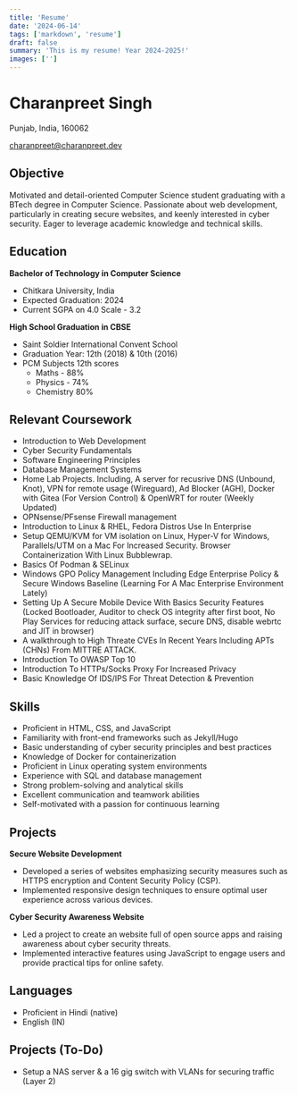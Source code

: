 ```yaml
---
title: 'Resume'
date: '2024-06-14'
tags: ['markdown', 'resume']
draft: false
summary: 'This is my resume! Year 2024-2025!'
images: ['']
---
```


# Charanpreet Singh

Punjab, India, 160062

[charanpreet@charanpreet.dev](charanpreet@charanpreet.dev)

## Objective

Motivated and detail-oriented Computer Science student graduating with a BTech degree in Computer Science. Passionate about web development, particularly in creating secure websites, and keenly interested in cyber security. Eager to leverage academic knowledge and technical skills.

## Education

**Bachelor of Technology in Computer Science**

- Chitkara University, India  
- Expected Graduation: 2024
- Current SGPA on 4.0 Scale - 3.2

**High School Graduation in CBSE**

- Saint Soldier International Convent School
- Graduation Year: 12th (2018) & 10th (2016)
- PCM Subjects 12th scores
  - Maths - 88%
  - Physics - 74%
  - Chemistry 80%

## Relevant Coursework

- Introduction to Web Development
- Cyber Security Fundamentals
- Software Engineering Principles
- Database Management Systems
- Home Lab Projects. Including, A server for recusrive DNS (Unbound, Knot), VPN for remote usage (Wireguard), Ad Blocker (AGH), Docker with Gitea (For Version Control) & OpenWRT for router (Weekly Updated)
- OPNsense/PFsense Firewall management
- Introduction to Linux & RHEL, Fedora Distros Use In Enterprise
- Setup QEMU/KVM for VM isolation on Linux, Hyper-V for Windows, Parallels/UTM on a Mac For Increased Security. Browser Containerization With Linux Bubblewrap.
- Basics Of Podman & SELinux
- Windows GPO Policy Management Including Edge Enterprise Policy & Secure Windows Baseline (Learning For A Mac Enterprise Environment Lately)
- Setting Up A Secure Mobile Device With Basics Security Features (Locked Bootloader, Auditor to check OS integrity after first boot, No Play Services for reducing attack surface, secure DNS, disable webrtc and JIT in browser)
- A walkthrough to High Threate CVEs In Recent Years Including APTs (CHNs) From MITTRE ATTACK.
- Introduction To OWASP Top 10
- Introduction To HTTPs/Socks Proxy For Increased Privacy
- Basic Knowledge Of IDS/IPS For Threat Detection & Prevention

## Skills

- Proficient in HTML, CSS, and JavaScript
- Familiarity with front-end frameworks such as Jekyll/Hugo
- Basic understanding of cyber security principles and best practices
- Knowledge of Docker for containerization
- Proficient in Linux operating system environments
- Experience with SQL and database management
- Strong problem-solving and analytical skills
- Excellent communication and teamwork abilities
- Self-motivated with a passion for continuous learning

## Projects

**Secure Website Development**

- Developed a series of websites emphasizing security measures such as HTTPS encryption and Content Security Policy (CSP).
- Implemented responsive design techniques to ensure optimal user experience across various devices.

**Cyber Security Awareness Website**

- Led a project to create an website full of open source apps and raising awareness about cyber security threats.
- Implemented interactive features using JavaScript to engage users and provide practical tips for online safety.

## Languages

- Proficient in Hindi (native)
- English (IN)

## Projects (To-Do)

- Setup a NAS server & a 16 gig switch with VLANs for securing traffic (Layer 2)
